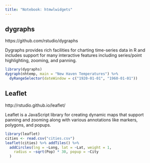 ```yaml
---
title: "Notebook: htmwlwidgets"
---
```


## dygraphs

https://github.com/rstudio/dygraphs

Dygraphs provides rich facilities for charting time-series data in R and includes support for many interactive features including series/point highlighting, zooming, and panning.


```r
library(dygraphs)
dygraph(nhtemp, main = "New Haven Temperatures") %>% 
  dyRangeSelector(dateWindow = c("1920-01-01", "1960-01-01"))
```

## Leaflet

http://rstudio.github.io/leaflet/

Leaflet is a JavaScript library for creating dynamic maps that support panning and zooming along with various annotations like markers, polygons, and popups.

```r
library(leaflet)
cities <- read.csv("cities.csv")
leaflet(cities) %>% addTiles() %>%
  addCircles(lng = ~Long, lat = ~Lat, weight = 1,
    radius = ~sqrt(Pop) * 30, popup = ~City
  )
```


